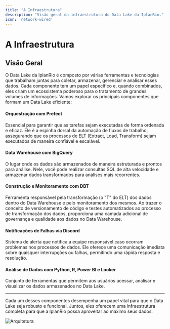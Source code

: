 ```yaml
---
title: "A Infraestrutura"
description: "Visão geral da infraestrutura do Data Lake da IplanRio."
icon: 'network-wired'
---
```


# A Infraestrutura

## Visão Geral

O Data Lake da IplanRio é composto por várias ferramentas e tecnologias que trabalham juntas para coletar, armazenar, gerenciar e analisar esses dados. Cada componente tem um papel específico e, quando combinados, eles criam um ecossistema poderoso para o tratamento de grandes volumes de informações. Vamos explorar os principais componentes que formam um Data Lake eficiente:

#### Orquestração com Prefect

Essencial para garantir que as tarefas sejam executadas de forma ordenada e eficaz. Ele é a espinha dorsal da automação de fluxos de trabalho, assegurando que os processos de ELT (Extract, Load, Transform) sejam executados de maneira confiável e escalável.

#### Data Warehouse com BigQuery

O lugar onde os dados são armazenados de maneira estruturada e prontos para análise. Nele, você pode realizar consultas SQL de alta velocidade e armazenar dados transformados para análises mais recorrentes.

#### Construção e Monitoramento com DBT

Ferramenta responsável pela transformação (o "T" do ELT) dos dados dentro do Data Warehouse e pelo monitoramento dos mesmos. Ao trazer o conceito de versionamento de código e testes automatizados ao processo de transformação dos dados, proporciona uma camada adicional de governança e qualidade aos dados no Data Warehouse.

#### Notificações de Falhas via Discord

Sistema de alerta que notifica a equipe responsável caso ocorram problemas nos processos de dados. Ele oferece uma comunicação imediata sobre quaisquer interrupções ou falhas, permitindo uma rápida resposta e resolução.

#### Análise de Dados com Python, R, Power BI e Looker

Conjunto de ferramentas que permitem aos usuários acessar, analisar e visualizar os dados armazenados no Data Lake.

---

Cada um desses componentes desempenha um papel vital para que o Data Lake seja robusto e funcional. Juntos, eles oferecem uma infraestrutura completa para que a IplanRio possa aproveitar ao máximo seus dados.

![Arquitetura](../images/guia-de-desenvolvimento/arquitetura.png)

